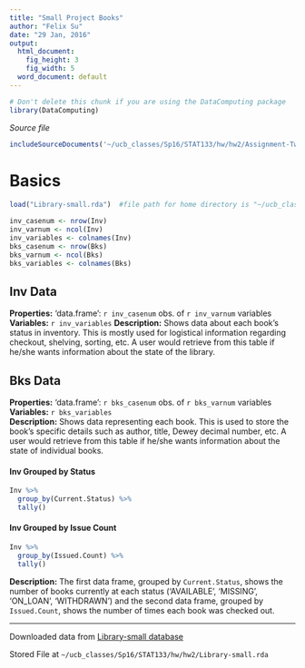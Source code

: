 ```yaml
---
title: "Small Project Books"
author: "Felix Su"
date: "29 Jan, 2016"
output:
  html_document:
    fig_height: 3
    fig_width: 5
  word_document: default
---
```

<!-- Don't edit in between this line and the one below -->
```r
# Don't delete this chunk if you are using the DataComputing package
library(DataComputing)
```
*Source file* 
```r
includeSourceDocuments('~/ucb_classes/Sp16/STAT133/hw/hw2/Assignment-Two-Su.Rmd')
```
<!-- Don't edit the material above this line -->

# Basics
```r
load("Library-small.rda")  #file path for home directory is "~/ucb_classes/Sp16/STAT133/hw/hw2/Library-small.rda"
```

```r
inv_casenum <- nrow(Inv)
inv_varnum <- ncol(Inv)
inv_variables <- colnames(Inv)
bks_casenum <- nrow(Bks)
bks_varnum <- ncol(Bks)
bks_variables <- colnames(Bks)
```

## Inv Data
**Properties:** 'data.frame':	`r inv_casenum` obs. of  `r inv_varnum` variables  
**Variables:** `r inv_variables`
**Description:** Shows data about each book's status in inventory. This is mostly used for logistical information regarding checkout, shelving, sorting, etc. A user would retrieve from this table if he/she wants information about the state of the library.

## Bks Data
**Properties:** 'data.frame':	`r bks_casenum` obs. of  `r bks_varnum` variables  
**Variables:** `r bks_variables`  
**Description:** Shows data representing each book. This is used to store the book's specific details such as author, title, Dewey decimal number, etc. A user would retrieve from this table if he/she wants information about the state of individual books.

#### Inv Grouped by Status
```r
Inv %>%
  group_by(Current.Status) %>%
  tally()
```

#### Inv Grouped by Issue Count
```r
Inv %>%
  group_by(Issued.Count) %>%
  tally()
```

**Description:** The first data frame, grouped by `Current.Status`, shows the number of books currently at each status ('AVAILABLE', 'MISSING', 'ON_LOAN', 'WITHDRAWN') and the second data frame, grouped by `Issued.Count`, shows the number of times each book was checked out.

***

Downloaded data from [Library-small database]("http://tiny.cc/dcf/Library-small.rda")

Stored File at `~/ucb_classes/Sp16/STAT133/hw/hw2/Library-small.rda`
